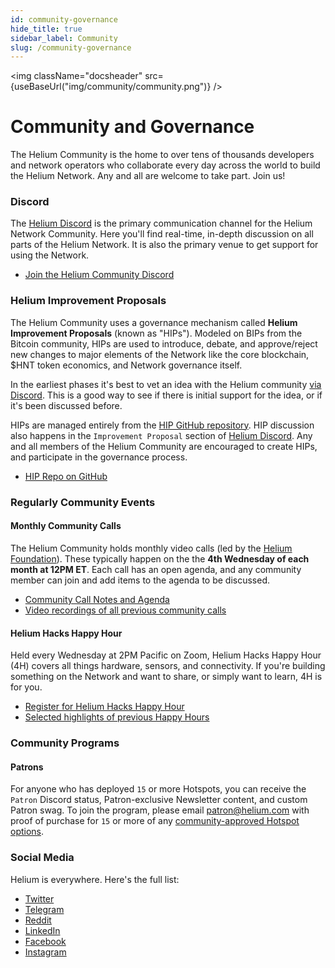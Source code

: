 ```yaml
---
id: community-governance
hide_title: true
sidebar_label: Community
slug: /community-governance
---
```



<img className="docsheader" src={useBaseUrl("img/community/community.png")} />

# Community and Governance

The Helium Community is the home to over tens of thousands developers and network operators who collaborate every day across the world to build the Helium Network. Any and all are welcome to take part. Join us!

### Discord

The [Helium Discord](https://discord.gg/helium) is the primary communication channel for the Helium Network Community. Here you'll find real-time, in-depth discussion on all parts of the Helium Network. It is also the primary venue to get support for using the Network.

-   [Join the Helium Community Discord](https://discord.gg/helium)

### Helium Improvement Proposals

The Helium Community uses a governance mechanism called **Helium Improvement Proposals** (known as "HIPs"). Modeled on BIPs from the Bitcoin community, HIPs are used to introduce, debate, and approve/reject new changes to major elements of the Network like the core blockchain, $HNT token economics, and Network governance itself.

In the earliest phases it's best to vet an idea with the Helium community [via Discord](https://discord.gg/helium). This is a good way to see if there is initial support for the idea, or if it's been discussed before.

HIPs are managed entirely from the [HIP GitHub repository](https://github.com/helium/HIP). HIP discussion also happens in the `Improvement Proposal` section of [Helium Discord](https://discord.gg/helium). Any and all members of the Helium Community are encouraged to create HIPs, and participate in the governance process.

-   [HIP Repo on GitHub](https://github.com/helium/HIP)

### Regularly Community Events

#### Monthly Community Calls

The Helium Community holds monthly video calls (led by the [Helium Foundation](https://www.helium.foundation/)). These typically happen on the the **4th Wednesday of each month at 12PM ET**. Each call has an open agenda, and any community member can join and add items to the agenda to be discussed.

-   [Community Call Notes and Agenda](https://docs.google.com/document/d/1bMm2alBigBj3detA775Dn0Gz9UM5XczAeK9vnjBB3l0/edit#)
-   [Video recordings of all previous community calls](https://vimeo.com/dewialliance)

#### Helium Hacks Happy Hour

Held every Wednesday at 2PM Pacific on Zoom, Helium Hacks Happy Hour (4H) covers all things hardware, sensors, and connectivity. If you're building something on the Network and want to share, or simply want to learn, 4H is for you.

* [Register for Helium Hacks Happy Hour](https://tinyurl.com/3kjrv9z5) 
* [Selected highlights of previous Happy Hours](https://www.youtube.com/playlist?list=PLtKQNefsR5zMDgluPZtPL3wwFBG7e_FHl)

### Community Programs

#### Patrons

For anyone who has deployed `15` or more Hotspots, you can receive the `Patron` Discord status, Patron-exclusive Newsletter content, and custom Patron swag. To join the program, please email patron@helium.com with proof of purchase for `15` or more of any [community-approved Hotspot options](https://helium.com/mine).

### Social Media

Helium is everywhere. Here's the full list:

-   [Twitter](https://twitter.com/helium)
-   [Telegram](https://t.me/helium_network)
-   [Reddit](https://www.reddit.com/r/HeliumNetwork/)
-   [LinkedIn](https://www.linkedin.com/company/heliuminc/)
-   [Facebook](https://www.facebook.com/heliumsystems)
-   [Instagram](https://www.instagram.com/helium/)
